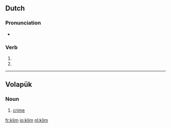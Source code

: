 ==Dutch==

===Pronunciation===
* {{IPA|/klɪm/|lang=nl}}

===Verb===
{{infl|nl}}

# {{nl-verb-form|p=1|n=sg|t=pres|m=ind|klimmen}}
# {{nl-verb-form|m=imp|klimmen}}

----

==Volapük==

===Noun===
{{infl|vo|noun}}

# [[crime]]

[[fr:klim]]
[[io:klim]]
[[nl:klim]]